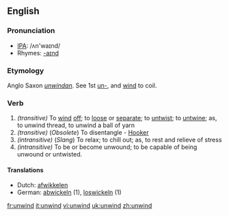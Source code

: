 ==English==
=== Pronunciation ===
*[[w:IPA|IPA]]: /ʌn'waɪnd/
*Rhymes: [[Rhymes:English:-aɪnd|-aɪnd]]
===Etymology===
Anglo Saxon ''[[unwindan]]''. See 1st [[un-]], and [[wind]] to coil.
===Verb===
{{irregverb|'''to unwind'''|'''[[unwinds]]'''|'''[[unwound]]'''|'''[[unwound]]'''|'''[[unwinding]]'''}}
#''(transitive)'' To [[wind]] [[off]]; to [[loose]] or [[separate]]; to [[untwist]]; to [[untwine]]; as, to unwind thread, to unwind a ball of yarn
#''(transitive)'' (''Obsolete'') To disentangle - [[Hooker]]
#''(intransitive)'' (''Slang'') To relax; to chill out; as, to rest and relieve of stress
#''(intransitive)'' To be or become unwound; to be capable of being unwound or untwisted.
==== Translations ====
*Dutch: [[afwikkelen]]
*German: [[abwickeln]] (1), [[loswickeln]] (1)

[[fr:unwind]]
[[it:unwind]]
[[vi:unwind]]
[[uk:unwind]]
[[zh:unwind]]